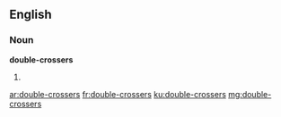 ==English==

===Noun===
'''double-crossers'''

# {{plural of|double-crosser}}

[[ar:double-crossers]]
[[fr:double-crossers]]
[[ku:double-crossers]]
[[mg:double-crossers]]